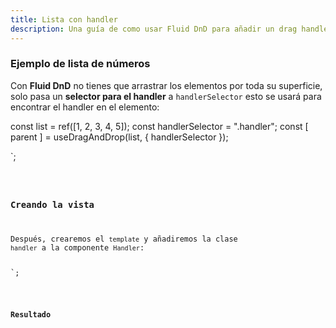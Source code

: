 ```yaml
---
title: Lista con handler
description: Una guía de como usar Fluid DnD para añadir un drag handler a una lista.
---
```



### Ejemplo de lista de números

Con **Fluid DnD** no tienes que arrastrar los elementos por toda su superficie, solo pasa un **selector para el handler** a `handlerSelector` esto se usará para encontrar el handler en el elemento:


const list = ref([1, 2, 3, 4, 5]);
const handlerSelector = ".handler";
const [ parent ] = useDragAndDrop(list, { handlerSelector });

</script>`;

<Code code={listOfNumbers} lang="vue" />

### Creando la vista

Después, crearemos el `template` y añadiremos la clase `handler` a la componente `Handler`:


<template>
    <ul ref="parent" class="number-list">
      <li class="number" v-for="(element, index) in list" :index="index">
        <Handler class="handler" />
        {{ element }}
    </li>
    </ul>
</template>`;


<Code code={listOfNumbersDraggable} lang="vue" mark={highlightsDraggable} />

### Resultado

<div class="pl-8">
  <SingleListWithHandler client:load />
</div>
